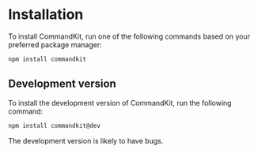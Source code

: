 
# Installation

To install CommandKit, run one of the following commands based on your preferred package manager:

```sh npm2yarn copy
npm install commandkit
```

## Development version

To install the development version of CommandKit, run the following command:

```sh copy
npm install commandkit@dev
```

<Callout type="warning">The development version is likely to have bugs.</Callout>
